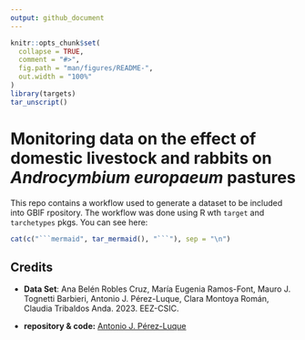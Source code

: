 ```yaml
---
output: github_document
---
```


<!-- README.md is generated from README.Rmd. Please edit that file -->

```r
knitr::opts_chunk$set(
  collapse = TRUE,
  comment = "#>",
  fig.path = "man/figures/README-",
  out.width = "100%"
)
library(targets)
tar_unscript()
```

# Monitoring data on the effect of domestic livestock and rabbits on *Androcymbium europaeum* pastures

This repo contains a workflow used to generate a dataset to be included into GBIF rpository. The workflow was done using R wth `target` and `tarchetypes` pkgs. You can see here: 


```r
cat(c("```mermaid", tar_mermaid(), "```"), sep = "\n")
```

## Credits
* **Data Set**:
Ana Belén Robles Cruz, María Eugenia Ramos-Font, Mauro J. Tognetti Barbieri, Antonio J. Pérez-Luque, Clara Montoya Román, Claudia Tribaldos Anda. 2023. EEZ-CSIC.

* **repository & code:**
[Antonio J. Pérez-Luque](https://github.com/ajpelu)
